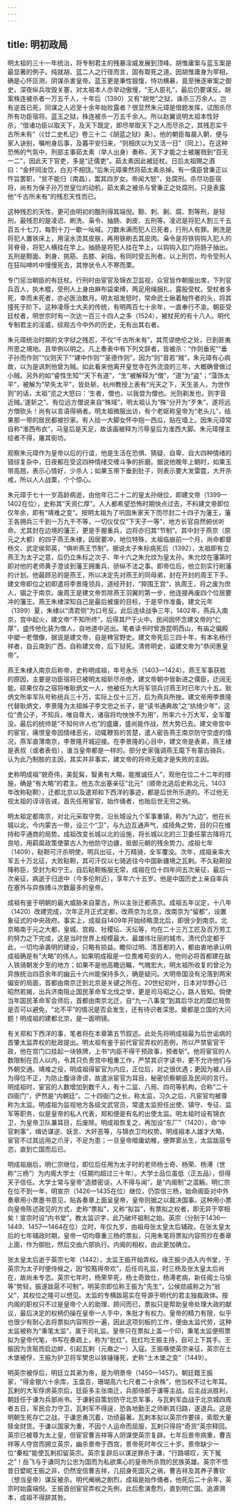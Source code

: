 ```yaml
---
---
---
```

title: 明初政局
---




明太祖的三十一年统治，将专制君主的残暴淫威发展到顶峰。胡惟庸案与蓝玉案是最显著的例子。纯就胡、蓝二人之行径而言，固有取死之道。因胡惟庸身为宰相，确是心怀叵测，阴谋杀害皇帝。蓝玉更是秉性狠愎，恃功横暴，竟至捶逐审案之御史，深夜纵兵攻毁关塞，对太祖本人亦举动傲慢，“无人臣礼”，最后仍要谋反。胡案株连被杀者一万五千人，十年后（1390）又有“胡党”之狱，诛杀三万余人。岂有逆首已死，同谋之人迟至十余年始败露者？很显然朱元璋是借题发挥，试图杀尽所有功臣宿将。蓝玉之狱，株连被杀一万五千余人。所以赵翼说明太祖本性好杀，“借诸功臣以取天下，及天下既定，即尽举取天下之人而尽杀之，其残忍实千古所未有”（《廿二史札记》卷三十二《胡蓝之狱》条）。他的朝臣每晨入朝，便与家人诀别，嘱咐身后事，及暮平安归来，“则相庆以为又活一日”（同上）。在这种恐怖的气氛中，刑部主事茹太素（举人出身）奏称，天下才能之士被屠戮到“百无一二”，因此天下官吏，多是“迂儒吏”。茹太素因此被廷杖。日后太祖赐之酒曰：“金杯同汝饮，白刃不相饶。”后朱元璋果然将茹太素杀掉。有一儒臣曾秉正以忤旨罢职，“贫不能归（南昌），鬻其四岁女。帝闻大怒”，处腐刑。杀尽功臣宿将，尚有为保子孙万世皇位的动机，茹太素之被杀与曾秉正之处腐刑，只是表露他“千古所未有”的残忍天性而已。

这种残忍的天性，更可由明初的酷刑得其端倪。黥、刺、劓、腐、割等刑，是轻刑，最残忍的是凌迟、刷洗、枭令、抽肠、剥皮、五刑等。凌迟是将犯人割三千五百五十七刀，每割十刀一歇一吆喊。刀数未满而犯人已死者，行刑人有罪。刷洗是将犯人置铁床上，用滚水烫其皮肤，再用铁刷去其皮肉。枭令是将铁钩钩入犯人的背脊骨，将犯人横挂在竿上。抽肠是将犯人挂在竿上，以钩钩入肛门将肠子抽出。五刑是黥面、刺身、挑筋、去膝、剁指，有同时受五刑者。以上刑罚，均令受刑人在狂叫呻吟中慢慢死去，其惨状令人不寒而栗。

专门惩治朝臣的有廷杖。行刑时由宦官及锦衣卫监视，众官皆作朝服出席，下列官兵百人，执木棍，受刑人上身由麻布袋束缚，两足用绳捆扎，露股受杖。受杖者多死，幸而未死者，亦必医治数月。明太祖发怒时，常命武士揪着触忤者的头，将其撞死于阶下。这种凌辱士大夫的传统，有明两百七十余年，一直奉行不渝。朝臣受廷杖者，明世宗时有一次达一百三十四人之多（1524），被杖死的有十八人。明代专制君主的淫威，综观古今中外的历史，无有出其右者。

朱元璋统治时期的文字狱之残忍，不仅“千古所未有”，其荒谬绝伦之处，已到匪夷所思之境地。且举例以明之。凡上奏表中有下列文辞者，皆被杀：“作则垂宪”“垂子孙而作则”“仪则天下”“建中作则”“圣德作则”，因为“则”音若“贼”，朱元璋有心病故，以为是讽刺他曾为贼。如此看来他离开皇觉寺在外流浪的三年，大概确曾做过小贼。另外的如“睿性生知”“天下有道”，“生”被解释为“僧”，“道”为“盗”；“藻饰太平”，被解为“早失太平”，皆处斩。杭州教授上表有“光天之下，天生圣人，为世作则”的话，太祖“览之大怒曰：‘生者，僧也，以我尝为僧也。光则剃发也，则字音近贼。’遂斩之”。有位远方僧说来自“殊域”，明太祖认为“殊”分开为“歹朱”，遂将远方僧砍头！尚有以言语得祸者。明太祖微服出访，有个老妪称皇帝为“老头儿”，结果那一带的居民都被抄家。有人绘一大脚女怀中抱一西瓜，贴在墙上。因朱元璋常自称“淮西布衣”，马皇后是天足，故该画被释为污辱皇后为淮西大脚。朱元璋搜主绘者不得，屠其街坊。

观察朱元璋作为皇帝以后的行谊，他是生活在恐惧、猜疑、自卑、自大四种情绪的错综复杂中，日夜都在受这四种情绪交缠斗争的折磨。据说他晚年上朝时，如果玉带高翘，表示心情好，少杀人；如果玉带下垂到肚子，则表示要大发雷霆，大开杀戒，所以人人战栗，个个惊心。

朱元璋于七十一岁高龄病逝，由他年已二十二的皇太孙继位，即建文帝（1399—1402在位），史称其“天资仁厚”。人人都希望恐怖时期快点过去，不料建文帝即位仅年余，即有“靖难之变”。按明太祖为了巩固朱家天下而尽封二十四子为藩王，藩王各拥兵三千到一万九千不等，一切仪仗仅“下天子一等”，地方长官自然俯伏听命。尤其封在边境的藩王，更是手握重兵，边将亦归其“节制”。其中封于燕京（原元之大都）的四子燕王朱棣，因居要冲，地位特殊，太祖临崩前一个月，尚命都督杨文、武定侯郭英，“俱听燕王节制”。据说太子朱标病死后（1392），太祖即有立燕王为太子之意，后仍立朱标之次子、年十六之朱允炆为皇太孙。朱允炆在藩第时即对他的老师黄子澄谈到藩王拥重兵、骄纵不法之事。即帝位后，他立刻实行削藩的计划。他最顾忌的是燕王，所以决定先对燕王的同母弟，封在开封的周王下手。建文帝即位之初即遣将李景隆领兵，道经开封，“猝围王宫”，执周王，将之废为庶人，锢之于南京。废周王是建文帝剪除燕王羽翼的第一步，他连接再废四个位居要冲的藩王。燕王朱棣深知自己是最后被废的目标，于是早作准备。建文元年（1399）夏，朱棣以“清君侧”为口号反。此后连续战争三年，1402年，燕兵入南京，宫中起火，建文帝“不知所终”，后得其尸于火中。民间因怀念建文帝的“仁厚”，盛传他化装为僧人，自地道中逃出。笔者读书时曾游昆明西山，有庙之偏殿中塑一老僧像，据说是建文帝，自是稗官野史。建文帝死后三四十年，有本名杨行祥者，自云南到广西，自称建文帝，后下狱死。清修明史，谥建文帝为“恭闵惠皇帝”。

燕王朱棣入南京后称帝，史称明成祖，年号永乐（1403—1424）。燕王军事获胜的原因，主要是功臣宿将已被明太祖斩尽杀绝，建文帝朝中皆新进之儒臣，迂阔无能。硕果仅存之宿将唯耿炳文一人，他被任为大将军领兵讨燕王时已年六十五。耿炳文所率军队号称统兵三十万，实际上仅十三万，后为燕兵所挫。建文帝用李景隆代替耿炳文，李景隆为太祖姊子李文忠之长子，是“读书通典故”之“纨绮少年”，这位“贵公子，不知兵，唯自尊大，诸宿将均怏怏不为用”，所率六十万大军，全军覆没。最后的统帅是“不知何许人也”的盛庸，盛尚能作战，然大势已去。建文帝宫中的宦官，痛恨皇帝因情绪恶劣，动辄鞭笞的苦楚，遣人密告燕王南京防守空虚的情况，燕军直薄南京，李景隆开城迎接。在李景隆的心目中，建文帝是表弟，燕王棣是表叔（或者表伯），谁当皇帝都是一样的。部分史家强调燕王麾下有蒙古骑兵，认为此乃制胜的主因，其实并非事实，建文帝的将帅无能才是失败的主因。

史称明成祖“貌奇伟，美髭髯，智勇有大略，能推诚任人”，观他在位二十二年的措施，确是“有大略”的君主。他五次出塞亲征“北元”（顺帝北逃后史称北元，1403年改称鞑靼），迁都北京以及遣郑和下西洋的事迹，都是后世所乐道的。不过他无视太祖的谆谆告诫，首先任用宦官，始作俑者，也贻后世无穷之祸。

明太祖定都南京，对北元采取守势，沿长城设九个军事重镇，称为“九边”。他在长城以北，今内蒙古一带，设三个“卫”，与九边互通声气，成掎角之势，目的只在维持和平通商的局势。成祖改变长城以北的设施，将长城以北的三卫委任蒙古降将兀良哈，用羁縻政策使蒙古人为他防守边疆，抵御元朝的残余势力。成祖七年（1409），鞑靼可汗杀明使，明兵出征，十万精骑，全军覆没。次年，成祖亲率大军五十万北征，大败鞑靼，其可汗仅以七骑逃往今中国新疆境之瓦剌。不久鞑靼投降称臣，受封为和宁王。自后鞑靼叛服无常，成祖在位十四年间五次亲征，最后一次亲征，病逝于归途中（今多伦附近），享年六十五岁。他是中国历史上亲自率兵在塞外与异族搏斗次数最多的皇帝。

成祖有鉴于明朝的最大威胁来自蒙古，所以主张迁都燕京。成祖五年议定，十八年（1420）改建完成，次年正月正式定都，改燕京为北京，改南京为“留都”，设置象征式的中央政府。事实上，成祖自1409年开始经略漠北后，即很少到南京。北京略南于元之大都，皇城、宫殿、社稷坛、天坛等，均在二十三万工匠及百万劳工的努力之下完成，这是当时世界上规模最大、最雄伟壮丽的城市。清代仍定都于此，一切均承袭明的建设，只略有损益。瞻仰过明、清首都的人，都由衷地承认明成祖确是有“大略”的伟人。如果明成祖是一位畏难苟安的人，他何必将首都建在敌人铁骑朝发夕至的地方；如果不是他高瞻远瞩，气魄宏大，明太祖所收复的曾沦为异族统治四百余年的幽云十六州能保持多久，确是疑问。大明帝国没有沦落到两宋偏安的局面，首都由南京迁到北京是关键之所在。20世纪初叶，日本对华野心已昭然若揭，出兵济南阻止国民革命军北伐之举，更是司马昭之心，路人皆知。倘使当年国民革命军会师后，首都由南京北迁，自“九一八事变”到其后华北的糜烂局势是否可以避免，“北不平”的情况是否会发生，还有待识者深思。奠都是立国的大问题！明成祖的建都北京，是一面明镜。

有关郑和下西洋的事，笔者将在本章第五节叙述。此处先将明成祖最为后世诟病的首肇太监弄权的秕政提出。明太祖有鉴于前代宦官弄权的恶例，所以严禁宦官干政，他在宫门口挂起一块铁牌，上书“内臣不得干预政事，预者斩”。他将宦官的人数限制在百人以内，令其只负责宫中粗重工作，严禁其识字读书，更不允许他们与外朝交通。靖难之役，明成祖得宦官为内应，正位后，对之很优遇；更因为被人目为得位不正，为防止腹诽谗谤，故遣派宦官为耳目，秘密侦察朝臣及民间的言行。明成祖时，宦官的人数增加到数千人，有十二监、八局、四司等机构，合称“二十四衙门”，俨然是“内朝廷”。二十四衙门之长，称太监，习久之后，凡宦官均被尊称为太监。明成祖为监视地方各级文武官员，常遣太监担任出使、镇守、专征、监军等职务，似是皇帝的私人代表，郑和便是有名的出使太监。明太祖时设有锦衣卫，为皇帝卫队兼耳目，后废除。明成祖恢复之，再加设“东厂”（1420），命“中官剌事”，缉访谋逆、妖言、大奸恶等，与锦衣卫均权势。明成祖本人雄才大略，宦官不过其运用之爪牙，不足为患；一旦皇帝暗庸幼稚，便弊窦丛生，太监跋扈专恣，直到亡国而后已。

明成祖崩后，明仁宗继位，即位后任用为太子时的老师杨士奇、杨荣、杨溥（世称“三杨”）为内阁大学士（任期均超过三十年）。大学士品位虽低（正五品），但得天子信任。大学士常与皇帝“造膝密谈，人不得与闻”，是“内阁制”之滥觞。明仁宗在位不到一年，明宣宗（1426—1435在位）继位，仍崇信三杨，始命阁臣对中外奏章用小票墨书意见，贴各奏章上面呈皇帝，皇帝则据之以裁决国事。这种用小票向皇帝陈述政见的方式，史称“票拟”，又称“拟旨”，有票拟之权者，即无异于宰相矣！宣宗时设“内书堂”，教太监识字，此乃破坏祖制之始。英宗（分别于1436—1449、1457—1464在位）立时，年仅九岁，由祖母张太皇太后辅政。在张太皇太后的七年辅政时期，皇帝一切均尊重三杨的票拟，只用朱笔将票拟内容照抄在奏章上面，作为御批，然后交由六部执行。内阁的相权，由此更加确立。

张太皇太后逝于英宗七年（1442），太监王振开始弄权。缘王振少选入内书堂，于英宗为太子时便侍候之，因“狡黠得帝欢”，后任司礼监，时三杨及张太皇太后尚在，故尚未专恣。英宗七年时，杨荣早死，杨士奇致仕，杨溥老病，新任阁士马愉等“势轻，振遂跋扈不可制”。明英宗即位称王振为“先生”，公侯勋戚称之为“翁父”，其权位之隆可以想见。太监的专横跋扈实在导源于明代的君主独裁政体。按内阁的职权只不过是皇帝个人的助理、顾问而已，票拟只是帮助皇帝处理大政的献议，最后决定的权柄仍操在皇帝一人手中，朱批才有权力。皇帝的精力有限，似乎也很少有耐心去将票拟内容照抄一遍，因此这项刻板的工作，便由太监代劳，这种太监被称为“秉笔太监”，属于司礼监。皇帝只在票拟上盖一个印，秉笔太监便照票拟为皇帝代笔，书写在奏疏上，称为“批红”。批红均王振主持，自可上下其手。王振因为贪赃而启边衅，引起瓦剌（元裔之一）入寇。王振嗾使英宗亲征，英宗在土木堡被俘，王振为护卫将军樊忠以铁锤锤死，史称“土木堡之变”（1449）。

明英宗被俘后，明廷立其弟为帝，是为明景帝（1450—1457）。朝廷籍王振家，“得金银六十余库，玉盘百，珊瑚高六七尺者二十余株”，他当权不过七年耳。瓦剌的大军俘虏英宗后，廷臣多主张南迁，兵部侍郎于谦等主战。后主战派胜利，朝廷任于谦为兵部尚书。于谦躬自策划防守北京军事，与瓦剌军血战于北京城四周者五日，军民合力守卫，瓦剌军不得逞，恐各地勤王之师断其归路，遂退兵。这是明朝生死存亡之战，于谦忠勇沉着，功绩最著。瓦剌本拟以英宗作要挟，索取大量赎金财货。于谦以国家为重，不因个人运命而屈服，瓦剌只得将“奇货”英宗释回。英宗已被尊为太上皇，但宦官曹吉祥等人阴谋使英宗复辟。七年后景帝病重，曹吉祥等人夺宫而拥立英宗，幽杀景帝于西宫，景帝死时年仅三十岁。景帝缺少一位“秦桧”能使瓦剌扣留英宗。英宗复辟后以谋逆罪杀于谦，“行路嗟叹，天下冤之”！岳飞与于谦同为公忠为国而为私欲熏心的皇帝所杀戮的民族英雄。英宗不悟昔日嬖昵王振之非，仍然宠信曹吉祥，几招身死国灭之祸，曹吉祥及其养子曹钦（想当皇帝）谋反被杀。明代阉祸之剧烈，成祖是始作俑者，他死后二十余年，英宗时始露端倪。王振首创宦官弄权之先例，此后愈演愈烈，直到明亡国。追源溯本，成祖不得辞其咎。